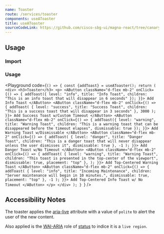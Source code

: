 ```yaml
---
name: Toaster
route: /services/toaster
components: useAToaster
title: useAToaster
sourceCodeLink: https://github.com/cisco-sbg-ui/magna-react/tree/canary/framework/components/useAToaster
---
```


## Usage

### Import

<ComponentImport components="useAToaster" />

### Usage

<Playground
  code={`() => {
  const {addToast} = useAToaster();
  return (
    <div>
      <h3>Toaster</h3>
      <p>
        <AButton
          className="d-flex mb-2"
          onClick={() => {
            addToast({
              level: "info",
              title: "Info Toast",
              children: "This is an info toast that will disappear in 6 seconds"
            });
          }}>
          Add Info Toast
        </AButton>
        <AButton
          className="d-flex mb-2"
          onClick={() => {
            addToast(
              {
                level: "success",
                title: "Success Toast",
                children: "This is a success toast that will disappear in 3 seconds"
              },
              3000
            );
          }}>
          Add Success Toast w/Custom Timeout
        </AButton>
        <AButton
          className="d-flex mb-2"
          onClick={() => {
            addToast({
              level: "warning",
              title: "Warning Toast",
              children: "This is a warning toast that can be disappeared before the timeout elapses",
              dismissable: true
            });
          }}>
          Add Warning Toast w/Dismissable
        </AButton>
        <AButton
          className="d-flex mb-2"
          onClick={() => {
            addToast(
              {
                level: "danger",
                title: "Danger Toast",
                children: "This is a danger toast that will never disappear unless the user dismisses it",
                dismissable: true
              },
              -1
            );
          }}>
          Add Danger Toast w/No Timeout
        </AButton>
        <AButton
          className="d-flex mb-2"
          onClick={() => {
            addToast(
              {
                level: "warning",
                title: "Warning Toast",
                children: "This toast is presented in the top-center of the viewport",
                dismissable: true,
                placement: "top"
              },
            );
          }}>
          Add Top-Centered Warning Toast
        </AButton>
        <AButton
          className="d-flex mb-2"
          onClick={() => {
            addToast(
              {
                level: "info",
                title: "Incoming Maintenance",
                children: "Server maintenance will begin in 10 minutes.",
                dismissable: true,
                placement: "top"
              },
              -1
            );
          }}>
          Add Top-Centered Info Toast w/ No Timeout
        </AButton>
      </p>
    </div>
  );
}
`}
/>

## Accessibility Notes

The toaster applies the [aria-live](https://www.w3.org/TR/wai-aria/#aria-live) attribute with a value of `polite` to alert the user of the new content.

Also applied is the [WAI-ARIA](https://www.w3.org/WAI/standards-guidelines/aria/) role of [status](https://www.w3.org/TR/wai-aria/#status) to indice it is a `live region`.
